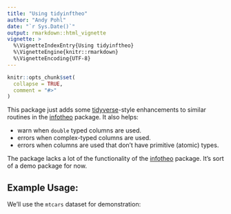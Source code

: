 ```yaml
---
title: "Using tidyinftheo"
author: "Andy Pohl"
date: "`r Sys.Date()`"
output: rmarkdown::html_vignette
vignette: >
  %\VignetteIndexEntry{Using tidyinftheo}
  %\VignetteEngine{knitr::rmarkdown}
  %\VignetteEncoding{UTF-8}
---
```


```r
knitr::opts_chunk$set(
  collapse = TRUE,
  comment = "#>"
)
```

This package just adds some [tidyverse](https://www.tidyverse.org/)-style enhancements to similar
routines in the [infotheo](https://cran.r-project.org/web/packages/infotheo/index.html
) package.  It also helps:

- warn when `double` typed columns are used.
- errors when complex-typed columns are used.
- errors when columns are used that don't have primitive (atomic) types.

The package lacks a lot of the functionality of the  [infotheo](https://cran.r-project.org/web/packages/infotheo/index.html
) package.  It's sort of a demo package for now.

## Example Usage:

We'll use the `mtcars` dataset for demonstration:

